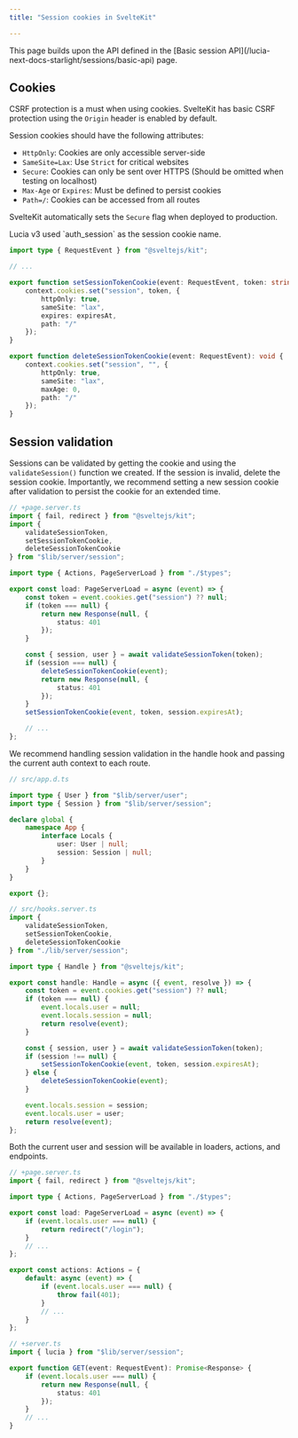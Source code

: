 ```yaml
---
title: "Session cookies in SvelteKit"

---
```



<Aside>This page builds upon the API defined in the [Basic session API](/lucia-next-docs-starlight/sessions/basic-api) page.</Aside>

## Cookies

CSRF protection is a must when using cookies. SvelteKit has basic CSRF protection using the `Origin` header is enabled by default.

Session cookies should have the following attributes:

- `HttpOnly`: Cookies are only accessible server-side
- `SameSite=Lax`: Use `Strict` for critical websites
- `Secure`: Cookies can only be sent over HTTPS (Should be omitted when testing on localhost)
- `Max-Age` or `Expires`: Must be defined to persist cookies
- `Path=/`: Cookies can be accessed from all routes

SvelteKit automatically sets the `Secure` flag when deployed to production.

<Aside>Lucia v3 used `auth_session` as the session cookie name.</Aside>

```ts
import type { RequestEvent } from "@sveltejs/kit";

// ...

export function setSessionTokenCookie(event: RequestEvent, token: string, expiresAt: Date): void {
	context.cookies.set("session", token, {
		httpOnly: true,
		sameSite: "lax",
		expires: expiresAt,
		path: "/"
	});
}

export function deleteSessionTokenCookie(event: RequestEvent): void {
	context.cookies.set("session", "", {
		httpOnly: true,
		sameSite: "lax",
		maxAge: 0,
		path: "/"
	});
}
```

## Session validation

Sessions can be validated by getting the cookie and using the `validateSession()` function we created. If the session is invalid, delete the session cookie. Importantly, we recommend setting a new session cookie after validation to persist the cookie for an extended time.

```ts
// +page.server.ts
import { fail, redirect } from "@sveltejs/kit";
import {
	validateSessionToken,
	setSessionTokenCookie,
	deleteSessionTokenCookie
} from "$lib/server/session";

import type { Actions, PageServerLoad } from "./$types";

export const load: PageServerLoad = async (event) => {
	const token = event.cookies.get("session") ?? null;
	if (token === null) {
		return new Response(null, {
			status: 401
		});
	}

	const { session, user } = await validateSessionToken(token);
	if (session === null) {
		deleteSessionTokenCookie(event);
		return new Response(null, {
			status: 401
		});
	}
	setSessionTokenCookie(event, token, session.expiresAt);

	// ...
};
```

We recommend handling session validation in the handle hook and passing the current auth context to each route.

```ts
// src/app.d.ts

import type { User } from "$lib/server/user";
import type { Session } from "$lib/server/session";

declare global {
	namespace App {
		interface Locals {
			user: User | null;
			session: Session | null;
		}
	}
}

export {};

```

```ts
// src/hooks.server.ts
import {
	validateSessionToken,
	setSessionTokenCookie,
	deleteSessionTokenCookie
} from "./lib/server/session";

import type { Handle } from "@sveltejs/kit";

export const handle: Handle = async ({ event, resolve }) => {
	const token = event.cookies.get("session") ?? null;
	if (token === null) {
		event.locals.user = null;
		event.locals.session = null;
		return resolve(event);
	}

	const { session, user } = await validateSessionToken(token);
	if (session !== null) {
		setSessionTokenCookie(event, token, session.expiresAt);
	} else {
		deleteSessionTokenCookie(event);
	}

	event.locals.session = session;
	event.locals.user = user;
	return resolve(event);
};
```

Both the current user and session will be available in loaders, actions, and endpoints.

```ts
// +page.server.ts
import { fail, redirect } from "@sveltejs/kit";

import type { Actions, PageServerLoad } from "./$types";

export const load: PageServerLoad = async (event) => {
	if (event.locals.user === null) {
		return redirect("/login");
	}
	// ...
};

export const actions: Actions = {
	default: async (event) => {
		if (event.locals.user === null) {
			throw fail(401);
		}
		// ...
	}
};
```

```ts
// +server.ts
import { lucia } from "$lib/server/session";

export function GET(event: RequestEvent): Promise<Response> {
	if (event.locals.user === null) {
		return new Response(null, {
			status: 401
		});
	}
	// ...
}
```